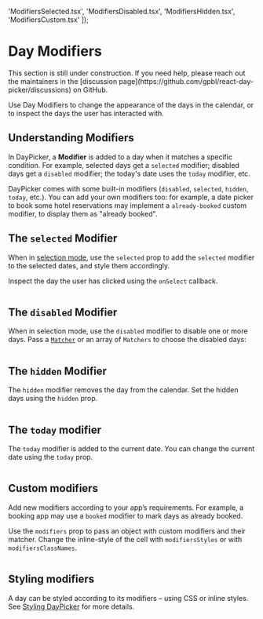 
  'ModifiersSelected.tsx',
  'ModifiersDisabled.tsx', 
  'ModifiersHidden.tsx', 
  'ModifiersCustom.tsx'
]);
  
# Day Modifiers


<Callout emoji="🚧">
  This section is still under construction. If you need help, please reach out
  the maintainers in the [discussion
  page](https://github.com/gpbl/react-day-picker/discussions) on GitHub.
</Callout>

Use Day Modifiers to change the appearance of the days in the calendar, or to
inspect the days the user has interacted with.

## Understanding Modifiers

In DayPicker, a **Modifier** is added to a day when it matches a specific
condition. For example, selected days get a `selected` modifier; disabled days
get a `disabled` modifier; the today's date uses the `today` modifier, etc.

DayPicker comes with some built-in modifiers (`disabled`, `selected`, `hidden`,
`today`, etc.). You can add your own modifiers too: for example, a date picker
to book some hotel reservations may implement a `already-booked` custom
modifier, to display them as "already booked".

## The `selected` Modifier

When in [selection mode](/basics/selection-modes), use the `selected` prop to
add the `selected` modifier to the selected dates, and style them accordingly.

Inspect the day the user has clicked using the `onSelect` callback.

```include-example filename="ModifiersSelected.tsx"

```

## The `disabled` Modifier

When in selection mode, use the `disabled` modifier to disable one or more days.
Pass a [`Matcher`](/api/types/matcher) or an array of `Matchers` to choose the
disabled days:

```include-example filename="ModifiersDisabled.tsx"

```

## The `hidden` Modifier

The `hidden` modifier removes the day from the calendar. Set the hidden days
using the `hidden` prop.

```include-example filename="ModifiersHidden.tsx"

```

## The `today` modifier

The `today` modifier is added to the current date. You can change the current
date using the `today` prop.

```include-example filename="ModifiersToday.tsx"

```

## Custom modifiers

Add new modifiers according to your app’s requirements. For example, a booking
app may use a `booked` modifier to mark days as already booked.

Use the `modifiers` prop to pass an object with custom modifiers and their
matcher. Change the inline-style of the cell with `modifiersStyles` or with
`modifiersClassNames`.

```include-example filename="ModifiersCustom.tsx"

```

## Styling modifiers

A day can be styled according to its modifiers – using CSS or inline styles. See
[Styling DayPicker](/basics/styling) for more details.
